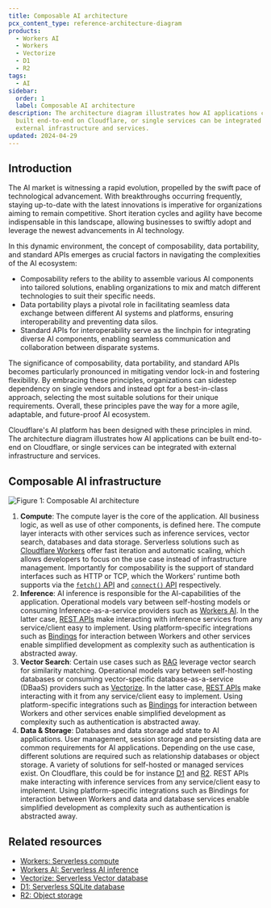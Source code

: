 ```yaml
---
title: Composable AI architecture
pcx_content_type: reference-architecture-diagram
products:
  - Workers AI
  - Workers
  - Vectorize
  - D1
  - R2
tags:
  - AI
sidebar:
  order: 1
  label: Composable AI architecture
description: The architecture diagram illustrates how AI applications can be
  built end-to-end on Cloudflare, or single services can be integrated with
  external infrastructure and services.
updated: 2024-04-29
---
```


## Introduction

The AI market is witnessing a rapid evolution, propelled by the swift pace of technological advancement. With breakthroughs occurring frequently, staying up-to-date with the latest innovations is imperative for organizations aiming to remain competitive. Short iteration cycles and agility have become indispensable in this landscape, allowing businesses to swiftly adopt and leverage the newest advancements in AI technology.

In this dynamic environment, the concept of composability, data portability, and standard APIs emerges as crucial factors in navigating the complexities of the AI ecosystem:

- Composability refers to the ability to assemble various AI components into tailored solutions, enabling organizations to mix and match different technologies to suit their specific needs.
- Data portability plays a pivotal role in facilitating seamless data exchange between different AI systems and platforms, ensuring interoperability and preventing data silos.
- Standard APIs for interoperability serve as the linchpin for integrating diverse AI components, enabling seamless communication and collaboration between disparate systems.

The significance of composability, data portability, and standard APIs becomes particularly pronounced in mitigating vendor lock-in and fostering flexibility. By embracing these principles, organizations can sidestep dependency on single vendors and instead opt for a best-in-class approach, selecting the most suitable solutions for their unique requirements. Overall, these principles pave the way for a more agile, adaptable, and future-proof AI ecosystem.

Cloudflare's AI platform has been designed with these principles in mind. The architecture diagram illustrates how AI applications can be built end-to-end on Cloudflare, or single services can be integrated with external infrastructure and services.

## Composable AI infrastructure

![Figure 1: Composable AI architecture](~/assets/images/reference-architecture/ai-composable/ai-composable.svg "Figure 1: Composable AI architecture")

1. **Compute**: The compute layer is the core of the application. All business logic, as well as use of other components, is defined here. The compute layer interacts with other services such as inference services, vector search, databases and data storage. Serverless solutions such as [Cloudflare Workers](/workers/) offer fast iteration and automatic scaling, which allows developers to focus on the use case instead of infrastructure management. Importantly for composability is the support of standard interfaces such as HTTP or TCP, which the Workers' runtime both supports via the [`fetch()` API](/workers/runtime-apis/fetch/) and [`connect()` API](/workers/runtime-apis/tcp-sockets/) respectively.
2. **Inference**: AI inference is responsible for the AI-capabilities of the application. Operational models vary between self-hosting models or consuming Inference-as-a-service providers such as [Workers AI](/workers-ai/). In the latter case, [REST APIs](/api/operations/workers-ai-post-run-model) make interacting with inference services from any service/client easy to implement. Using platform-specific integrations such as [Bindings](/workers-ai/configuration/bindings/) for interaction between Workers and other services enable simplified development as complexity such as authentication is abstracted away.
3. **Vector Search**: Certain use cases such as [RAG](/reference-architecture/diagrams/ai/ai-rag/) leverage vector search for similarity matching. Operational models vary between self-hosting databases or consuming vector-specific database-as-a-service (DBaaS) providers such as [Vectorize](/vectorize/). In the latter case, [REST APIs](/api/operations/vectorize-list-vectorize-indexes) make interacting with it from any service/client easy to implement. Using platform-specific integrations such as [Bindings](/vectorize/get-started/embeddings/#3-bind-your-worker-to-your-index) for interaction between Workers and other services enable simplified development as complexity such as authentication is abstracted away.
4. **Data & Storage**: Databases and data storage add state to AI applications. User management, session storage and persisting data are common requirements for AI applications. Depending on the use case, different solutions are required such as relationship databases or object storage. A variety of solutions for self-hosted or managed services exist. On Cloudflare, this could be for instance [D1](/d1/) and [R2](/r2/). REST APIs make interacting with inference services from any service/client easy to implement. Using platform-specific integrations such as Bindings for interaction between Workers and data and database services enable simplified development as complexity such as authentication is abstracted away.

## Related resources

- [Workers: Serverless compute](/workers/)
- [Workers AI: Serverless AI inference](/workers-ai/)
- [Vectorize: Serverless Vector database](/vectorize/)
- [D1: Serverless SQLite database](/d1/)
- [R2: Object storage](/r2/)

